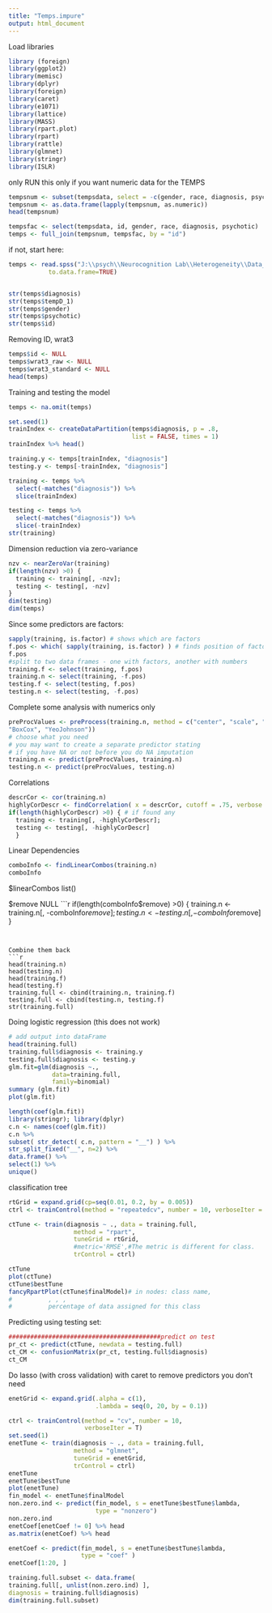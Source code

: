 ```yaml
---
title: "Temps.impure"
output: html_document
---
```


Load libraries
```r
library (foreign)
library(ggplot2)
library(memisc)
library(dplyr)
library(foreign)
library(caret)
library(e1071)
library(lattice)
library(MASS)
library(rpart.plot)
library(rpart)
library(rattle)
library(glmnet)
library(stringr)
library(ISLR) 
```


only RUN this only if you want numeric data for the TEMPS
```r
tempsnum <- subset(tempsdata, select = -c(gender, race, diagnosis, psychotic))
tempsnum <- as.data.frame(lapply(tempsnum, as.numeric))
head(tempsnum)

tempsfac <- select(tempsdata, id, gender, race, diagnosis, psychotic)
temps <- full_join(tempsnum, tempsfac, by = "id")
```


if not, start here:

```r
temps <- read.spss("J:\\psych\\Neurocognition Lab\\Heterogeneity\\Data_Heterogeneity\\TEMPS machine learning project\\Temps_impure.sav", 
           to.data.frame=TRUE)


str(temps$diagnosis)
str(temps$tempD_1)
str(temps$gender)
str(temps$psychotic)
str(temps$id)
```

Removing ID, wrat3
```r
temps$id <- NULL
temps$wrat3_raw <- NULL
temps$wrat3_standard <- NULL
head(temps)
```

Training and testing the model
```r
temps <- na.omit(temps)

set.seed(1)
trainIndex <- createDataPartition(temps$diagnosis, p = .8,
                                  list = FALSE, times = 1)
trainIndex %>% head()

training.y <- temps[trainIndex, "diagnosis"]
testing.y <- temps[-trainIndex, "diagnosis"]

training <- temps %>%
  select(-matches("diagnosis")) %>%
  slice(trainIndex)

testing <- temps %>%
  select(-matches("diagnosis")) %>%
  slice(-trainIndex)
str(training)
```

Dimension reduction via zero-variance
```r
nzv <- nearZeroVar(training)
if(length(nzv) >0) {
  training <- training[, -nzv];
  testing <- testing[, -nzv]
}
dim(testing)
dim(temps)
```

Since some predictors are factors:
```r
sapply(training, is.factor) # shows which are factors
f.pos <- which( sapply(training, is.factor) ) # finds position of factors
f.pos
#split to two data frames - one with factors, another with numbers
training.f <- select(training, f.pos)
training.n <- select(training, -f.pos)
testing.f <- select(testing, f.pos)
testing.n <- select(testing, -f.pos)
```

Complete some analysis with numerics only
```r
preProcValues <- preProcess(training.n, method = c("center", "scale", "knnImpute",
"BoxCox", "YeoJohnson"))
# choose what you need
# you may want to create a separate predictor stating
# if you have NA or not before you do NA imputation
training.n <- predict(preProcValues, training.n)
testing.n <- predict(preProcValues, testing.n)
```

Correlations
```r
descrCor <- cor(training.n)
highlyCorDescr <- findCorrelation( x = descrCor, cutoff = .75, verbose = FALSE)
if(length(highlyCorDescr) >0) { # if found any
  training <- training[, -highlyCorDescr];
  testing <- testing[, -highlyCorDescr]
  }
```

Linear Dependencies
```r
comboInfo <- findLinearCombos(training.n)
comboInfo
```
$linearCombos
list()

$remove
NULL
```r
if(length(comboInfo$remove) >0) {
  training.n <- training.n[, -comboInfo$remove];
  testing.n <- testing.n[, -comboInfo$remove]
}
```


Combine them back
```r
head(training.n)
head(testing.n)
head(training.f)
head(testing.f)
training.full <- cbind(training.n, training.f)
testing.full <- cbind(testing.n, testing.f)
str(training.full)
```


Doing logistic regression (this does not work)
```r
# add output into dataFrame
head(training.full)
training.full$diagnosis <- training.y
testing.full$diagnosis <- testing.y
glm.fit=glm(diagnosis ~., 
            data=training.full,
            family=binomial)
summary (glm.fit)
plot(glm.fit)

length(coef(glm.fit))
library(stringr); library(dplyr)
c.n <- names(coef(glm.fit))
c.n %>%
subset( str_detect( c.n, pattern = "__") ) %>%
str_split_fixed("__", n=2) %>%
data.frame() %>%
select(1) %>%
unique()

```

classification tree

```r
rtGrid = expand.grid(cp=seq(0.01, 0.2, by = 0.005))
ctrl <- trainControl(method = "repeatedcv", number = 10, verboseIter = T)

ctTune <- train(diagnosis ~ ., data = training.full,   
                  method = "rpart", 
                  tuneGrid = rtGrid,
                  #metric='RMSE',#The metric is different for class.
                  trControl = ctrl)

ctTune
plot(ctTune)
ctTune$bestTune
fancyRpartPlot(ctTune$finalModel)# in nodes: class name,
#          , , , 
#          percentage of data assigned for this class

```

Predicting using testing set:

```r

##########################################predict on test
pr_ct <- predict(ctTune, newdata = testing.full)
ct_CM <- confusionMatrix(pr_ct, testing.full$diagnosis)
ct_CM


```

Do lasso (with cross validation) with caret to remove predictors
you don't need
```r
enetGrid <- expand.grid(.alpha = c(1),
                        .lambda = seq(0, 20, by = 0.1))

ctrl <- trainControl(method = "cv", number = 10,
                     verboseIter = T)
set.seed(1)
enetTune <- train(diagnosis ~ ., data = training.full,
                  method = "glmnet",
                  tuneGrid = enetGrid,
                  trControl = ctrl)
enetTune
enetTune$bestTune
plot(enetTune)
fin_model <- enetTune$finalModel
non.zero.ind <- predict(fin_model, s = enetTune$bestTune$lambda,
                        type = "nonzero")
non.zero.ind
enetCoef[enetCoef != 0] %>% head
as.matrix(enetCoef) %>% head

enetCoef <- predict(fin_model, s = enetTune$bestTune$lambda,
                    type = "coef" )
enetCoef[1:20, ]

```


```r
training.full.subset <- data.frame(
training.full[, unlist(non.zero.ind) ],
diagnosis = training.full$diagnosis)
dim(training.full.subset)



```

